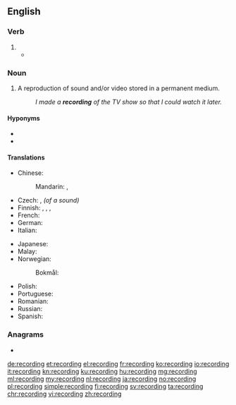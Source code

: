 ==English==

===Verb===
{{head|en|present participle}}

# {{present participle of|record|lang=en|nocat=1}}
#* {{quote-magazine|date=2013-06-07|author=David Simpson
|volume=188|issue=26|page=36|magazine={{w|The Guardian Weekly}}
|title=[http://www.guardian.co.uk/books/2013/may/18/falling-upwards-richard-holmes-review Fantasy of navigation]
|passage=Like most human activities, ballooning has sponsored heroes and hucksters and a good deal in between. For every dedicated scientist patiently '''recording''' atmospheric pressure and wind speed while shivering at high altitudes, there is a carnival barker with a bevy of pretty girls willing to dangle from a basket or parachute down to earth.}}

===Noun===
{{wikipedia}}
{{en-noun}}

# A reproduction of sound and/or video stored in a permanent medium.
#: ''I made a '''recording''' of the TV show so that I could watch it later.''

====Hyponyms====
* {{l|en|prerecording}}
* {{l|en|rerecording}}

====Translations====
{{trans-top|reproduction stored in a permanent medium}}
* Chinese:
*: Mandarin: {{t|cmn|錄音|sc=Hani}}, {{t+|cmn|录音|tr=lùyīn|sc=Hani}}
* Czech: {{t|cs|záznam|m}}, ''(of a sound)'' {{t+|cs|nahrávka|f}}
* Finnish: {{t+|fi|äänitys}}, {{t+|fi|levytys}}, {{t+|fi|taltiointi}}, {{t+|fi|nauhoitus}}
* French: {{t+|fr|enregistrement|m}}
* German: {{t+|de|Aufnahme|f}}
* Italian: {{t+|it|registrazione|f}}
{{trans-mid}}
* Japanese: {{t+|ja|録音|tr=rokuon|sc=Jpan}}
* Malay: {{t|ms|rakaman}}
* Norwegian:
*: Bokmål: {{t|nb|innspilling|m|f}}
* Polish: {{t+|pl|nagranie|n}}
* Portuguese: {{t+|pt|gravação|f}}
* Romanian: {{t+|ro|înregistrare|f}}
* Russian: {{t+|ru|за́пись|f}}
* Spanish: {{t+|es|grabación|f}}
{{trans-bottom}}

===Anagrams===
* {{l|en|grindcore}}

[[de:recording]]
[[et:recording]]
[[el:recording]]
[[fr:recording]]
[[ko:recording]]
[[io:recording]]
[[it:recording]]
[[kn:recording]]
[[ku:recording]]
[[hu:recording]]
[[mg:recording]]
[[ml:recording]]
[[my:recording]]
[[nl:recording]]
[[ja:recording]]
[[no:recording]]
[[pl:recording]]
[[simple:recording]]
[[fi:recording]]
[[sv:recording]]
[[ta:recording]]
[[chr:recording]]
[[vi:recording]]
[[zh:recording]]